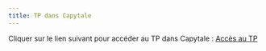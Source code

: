 ---
title: TP dans Capytale
---

Cliquer sur le lien suivant pour accéder au TP dans Capytale : [Accès au TP](https://capytale2.ac-paris.fr/web/c/aa58-1299451)